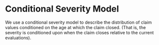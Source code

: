 # Conditional Severity Model

We use a conditional severity model to describe the distribution of claim values conditioned on the age at which the claim closed. (That is, the severity is conditioned upon when the claim closes relative to the current evaluations).

